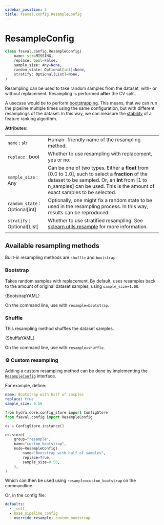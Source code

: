 ```yaml
---
sidebar_position: 5
title: fseval.config.ResampleConfig
---
```


# ResampleConfig

<!-- Docusaurus -->

<!-- fseval -->

<!-- fseval YAML configs -->


```python
class fseval.config.ResampleConfig(
    name: str=MISSING,
    replace: bool=False,
    sample_size: Any=None,
    random_state: Optional[int]=None,
    stratify: Optional[List]=None,
)
```


Resampling can be used to take random samples from the dataset, with- or without replacement. Resampling is performed **after** the CV split. 

A usecase would be to perform [bootstrapping](https://en.wikipedia.org/wiki/Bootstrapping_(statistics)). This means, that we can run the pipeline multiple times using the same configuration, but with different resamplings of the dataset. In this way, we can measure the [stability](https://www.jmlr.org/papers/volume18/17-514/17-514.pdf) of a feature ranking algorithm.

**Attributes**:

| | |
|---|---|
| `name` : str | Human-friendly name of the resampling method. |
| `replace` : bool | Whether to use resampling with replacement, yes or no. |
| `sample_size` : Any | Can be one of two types. Either a **float** from [0.0 to 1.0], such to select a **fraction** of the dataset to be sampled. Or,  an **int** from [1 to n_samples] can be used. This is the amount of exact samples to be selected. |
| `random_state` : Optional[int] | Optionally, one might fix a random state to be used in the resampling process. In this way, results can be reproduced. |
| `stratify` : Optional[List] | Whether to use stratified resampling. See [sklearn.utils.resample](https://scikit-learn.org/stable/modules/generated/sklearn.utils.resample.html) for more information. |
| | |

## Available resampling methods
Built-in resampling methods are `shuffle` and `bootstrap`.

### Bootstrap
Takes random samples with replacement. By default, uses resamples back to the amount of original dataset samples, using `sample_size=1.00`.

<CodeBlock className="language-yaml" title="conf/resample/bootstrap.yaml">{BootstrapYAML}</CodeBlock>

On the command line, use with `resample=bootstrap`.

### Shuffle
This resampling method shuffles the dataset samples.

<CodeBlock className="language-yaml" title="conf/resample/shuffle.yaml">{ShuffleYAML}</CodeBlock>

On the command line, use with `resample=shuffle`.

### ⚙️ Custom resampling

Adding a custom resampling method can be done by implementing the [`ResampleConfig`](.) interface.

For example, define:


<Tabs groupId="config-representation">
<TabItem value="yaml" label="YAML" default>

```yaml title="conf/resample/custom_bootstrap.yaml"
name: Bootstrap with half of samples
replace: true
sample_size: 0.50
```

</TabItem>
<TabItem value="structured" label="Structured Config">

```python
from hydra.core.config_store import ConfigStore
from fseval.config import ResampleConfig

cs = ConfigStore.instance()

cs.store(
    group="resample",
    name="custom_bootstrap",
    node=ResampleConfig(
        name="Bootstrap with half of samples",
        replace=True,
        sample_size=0.50,
    ),
)
```

</TabItem>
</Tabs>

Which can then be used using `resample=custom_bootstrap` on the commandline.

Or, in the config file:

```yaml title="conf/my_config.yaml"
defaults:
  - _self_
  - base_pipeline_config
  - override resample: custom_bootstrap
```